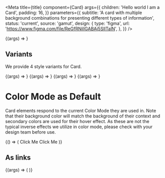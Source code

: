 

<Meta
  title={title}
  component={Card}
  args={{
    children: 'Hello world I am a Card',
    padding: 16,
  }}
  parameters={{
    subtitle:
      'A card with multiple background combinations for presenting different types of information',
    status: 'current',
    source: 'gamut',
    design: {
      type: 'figma',
      url: 'https://www.figma.com/file/ReGfRNillGABAj5SlITalN',
    },
  }}
/>

<Canvas>
  <Story name="Card">{(args) => <Card {...args} />}</Story>
</Canvas>

<PropsTable story="Card" />

## Variants

We provide 4 style variants for Card.

<Canvas>
  <Story name="White" args={{ variant: 'white' }}>
    {(args) => <Card {...args} />}
  </Story>
  <Story name="Yellow" args={{ variant: 'yellow' }}>
    {(args) => <Card {...args} />}
  </Story>
  <Story name="Navy" args={{ variant: 'navy' }}>
    {(args) => <Card {...args} />}
  </Story>
  <Story name="Hyper" args={{ variant: 'hyper' }}>
    {(args) => <Card {...args} />}
  </Story>
</Canvas>

# Color Mode as Default

Card elements respond to the current <LinkTo id="foundations-color-mode--page">Color Mode</LinkTo> they are used in. Note that their background color will match the background of their context and secondary colors are used for their hover effect. As these are not the typical inverse effects we utilize in color mode, please check with your design team before use.

<Story name="dynamic">
  {() => (
    <LayoutGrid>
      <Column size={6}>
        <Background
          p={32}
          bg="navy"
          borderColor="black"
          border={1}
          display="grid"
          gridTemplateColumns="repeat(3, 1fr)"
        >
          <Card height="100%" shadow="small" borderRadius="3px">
            <Anchor variant={false}>Click Me</Anchor>
          </Card>
        </Background>
      </Column>
      <Column size={6}>
        <Background
          p={32}
          bg="white"
          borderColor="black"
          border={1}
          display="grid"
          gridTemplateColumns="repeat(3, 1fr)"
        >
          <Card height="100%" shadow="small" borderRadius="3px">
            <Anchor variant={false}>Click Me</Anchor>
          </Card>
        </Background>
      </Column>
    </LayoutGrid>
  )}
</Story>

## As links

<Canvas>
  <Story name="Link" args={{ shadow: 'medium' }}>
    {(args) => (
      <Anchor variant="interface">
        <Card {...args} />
      </Anchor>
    )}
  </Story>
</Canvas>
